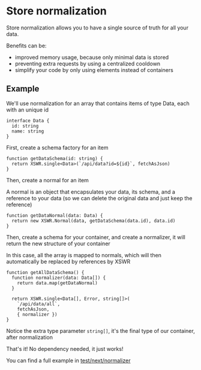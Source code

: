 # Store normalization

Store normalization allows you to have a single source of truth for all your data.

Benefits can be:
- improved memory usage, because only minimal data is stored
- preventing extra requests by using a centralized cooldown
- simplify your code by only using elements instead of containers

## Example

We'll use normalization for an array that contains items of type Data, each with an unique id

```tsx
interface Data {
  id: string
  name: string
}
```

First, create a schema factory for an item

```tsx
function getDataSchema(id: string) {
  return XSWR.single<Data>(`/api/data?id=${id}`, fetchAsJson)
}
```

Then, create a normal for an item

A normal is an object that encapsulates your data, its schema, and a reference to your data (so we can delete the original data and just keep the reference)

```tsx
function getDataNormal(data: Data) {
  return new XSWR.Normal(data, getDataSchema(data.id), data.id)
}
```

Then, create a schema for your container, and create a normalizer, it will return the new structure of your container

In this case, all the array is mapped to normals, which will then automatically be replaced by references by XSWR

```tsx
function getAllDataSchema() {
  function normalizer(data: Data[]) {
    return data.map(getDataNormal)
  }

  return XSWR.single<Data[], Error, string[]>(
    `/api/data/all`,
    fetchAsJson,
    { normalizer })
}
```

Notice the extra type parameter `string[]`, it's the final type of our container, after normalization

That's it! No dependency needed, it just works!

You can find a full example in [test/next/normalizer](https://github.com/hazae41/xswr/blob/master/test/next/pages/normalize/index.tsx)